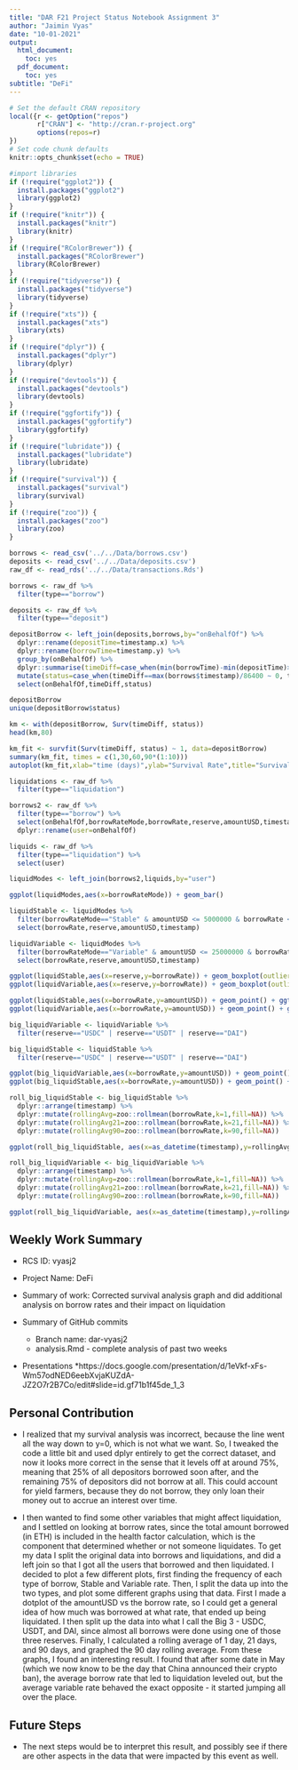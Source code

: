 ```yaml
---
title: "DAR F21 Project Status Notebook Assignment 3"
author: "Jaimin Vyas"
date: "10-01-2021"
output:
  html_document:
    toc: yes
  pdf_document:
    toc: yes
subtitle: "DeFi"
---
```


```r
# Set the default CRAN repository
local({r <- getOption("repos")
       r["CRAN"] <- "http://cran.r-project.org" 
       options(repos=r)
})
# Set code chunk defaults
knitr::opts_chunk$set(echo = TRUE)
```

```r
#import libraries
if (!require("ggplot2")) {
  install.packages("ggplot2")
  library(ggplot2)
}
if (!require("knitr")) {
  install.packages("knitr")
  library(knitr)
}
if (!require("RColorBrewer")) {
  install.packages("RColorBrewer")
  library(RColorBrewer)
}
if (!require("tidyverse")) {
  install.packages("tidyverse")
  library(tidyverse)
}
if (!require("xts")) {
  install.packages("xts")
  library(xts)
}
if (!require("dplyr")) {
  install.packages("dplyr")
  library(dplyr)
}
if (!require("devtools")) {
  install.packages("devtools")
  library(devtools)
}
if (!require("ggfortify")) {
  install.packages("ggfortify")
  library(ggfortify)
}
if (!require("lubridate")) {
  install.packages("lubridate")
  library(lubridate)
}
if (!require("survival")) {
  install.packages("survival")
  library(survival)
}
if (!require("zoo")) {
  install.packages("zoo")
  library(zoo)
}
```

```r
borrows <- read_csv('../../Data/borrows.csv')
deposits <- read_csv('../../Data/deposits.csv')
raw_df <- read_rds('../../Data/transactions.Rds')
```

```r
borrows <- raw_df %>%
  filter(type=="borrow")

deposits <- raw_df %>%
  filter(type=="deposit")

depositBorrow <- left_join(deposits,borrows,by="onBehalfOf") %>%
  dplyr::rename(depositTime=timestamp.x) %>%
  dplyr::rename(borrowTime=timestamp.y) %>%
  group_by(onBehalfOf) %>%
  dplyr::summarise(timeDiff=case_when(min(borrowTime)-min(depositTime)>0 ~ (min(borrowTime)-min(depositTime))/86400, TRUE ~ as.double(max(borrows$timestamp)/86400))) %>%
  mutate(status=case_when(timeDiff==max(borrows$timestamp)/86400 ~ 0, timeDiff>0 ~ 1, TRUE ~ 0)) %>%
  select(onBehalfOf,timeDiff,status)

depositBorrow
unique(depositBorrow$status)
```

```r
km <- with(depositBorrow, Surv(timeDiff, status))
head(km,80)
```

```r
km_fit <- survfit(Surv(timeDiff, status) ~ 1, data=depositBorrow)
summary(km_fit, times = c(1,30,60,90*(1:10)))
autoplot(km_fit,xlab="time (days)",ylab="Survival Rate",title="Survival Rate of Deposit before the first Borrow")
```

```r
liquidations <- raw_df %>%
  filter(type=="liquidation")
```

```r
borrows2 <- raw_df %>%
  filter(type=="borrow") %>%
  select(onBehalfOf,borrowRateMode,borrowRate,reserve,amountUSD,timestamp) %>%
  dplyr::rename(user=onBehalfOf)

liquids <- raw_df %>%
  filter(type=="liquidation") %>%
  select(user)

liquidModes <- left_join(borrows2,liquids,by="user")

ggplot(liquidModes,aes(x=borrowRateMode)) + geom_bar()
```

```r
liquidStable <- liquidModes %>%
  filter(borrowRateMode=="Stable" & amountUSD <= 5000000 & borrowRate <= 20) %>%
  select(borrowRate,reserve,amountUSD,timestamp)

liquidVariable <- liquidModes %>%
  filter(borrowRateMode=="Variable" & amountUSD <= 25000000 & borrowRate <= 5) %>%
  select(borrowRate,reserve,amountUSD,timestamp)

ggplot(liquidStable,aes(x=reserve,y=borrowRate)) + geom_boxplot(outlier.shape=NA) + ggtitle("Borrow Rate for Every Stable Borrow that Liquidated by Reserve")
ggplot(liquidVariable,aes(x=reserve,y=borrowRate)) + geom_boxplot(outlier.shape=NA) + ggtitle("Borrow Rate for Every Variable Borrow that Liquidated by Reserve")

ggplot(liquidStable,aes(x=borrowRate,y=amountUSD)) + geom_point() + ggtitle("Amount USD vs Borrow Rate for every Stable Borrow that Liquidated")
ggplot(liquidVariable,aes(x=borrowRate,y=amountUSD)) + geom_point() + ggtitle("Amount USD vs Borrow Rate for every Variable Borrow that Liquidated")
```

```r
big_liquidVariable <- liquidVariable %>%
  filter(reserve=="USDC" | reserve=="USDT" | reserve=="DAI")

big_liquidStable <- liquidStable %>%
  filter(reserve=="USDC" | reserve=="USDT" | reserve=="DAI")

ggplot(big_liquidVariable,aes(x=borrowRate,y=amountUSD)) + geom_point() + ggtitle("Amount USD vs Borrow Rate for every Variable Borrow that Liquidated (Big 3)")
ggplot(big_liquidStable,aes(x=borrowRate,y=amountUSD)) + geom_point() + ggtitle("Amount USD vs Borrow Rate for every Stable Borrow that Liquidated (Big 3)")
```

```r
roll_big_liquidStable <- big_liquidStable %>%
  dplyr::arrange(timestamp) %>%
  dplyr::mutate(rollingAvg=zoo::rollmean(borrowRate,k=1,fill=NA)) %>%
  dplyr::mutate(rollingAvg21=zoo::rollmean(borrowRate,k=21,fill=NA)) %>%
  dplyr::mutate(rollingAvg90=zoo::rollmean(borrowRate,k=90,fill=NA))

ggplot(roll_big_liquidStable, aes(x=as_datetime(timestamp),y=rollingAvg90)) + geom_line() + xlab("Date") + ylab("Average Borrow Rate") + ggtitle("90-Day Rolling Average for Stable Borrow Rates that Liquidated over Time") + geom_vline(xintercept=as_datetime(1621344738), linetype="dotted")

roll_big_liquidVariable <- big_liquidVariable %>%
  dplyr::arrange(timestamp) %>%
  dplyr::mutate(rollingAvg=zoo::rollmean(borrowRate,k=1,fill=NA)) %>%
  dplyr::mutate(rollingAvg21=zoo::rollmean(borrowRate,k=21,fill=NA)) %>%
  dplyr::mutate(rollingAvg90=zoo::rollmean(borrowRate,k=90,fill=NA))

ggplot(roll_big_liquidVariable, aes(x=as_datetime(timestamp),y=rollingAvg90)) + geom_line() + xlab("Date") + ylab("Average Borrow Rate") + ggtitle("90-Day Rolling Average for Variable Borrow Rates that Liquidated over Time") + geom_vline(xintercept=as_datetime(1621344738), linetype="dotted")
```

## Weekly Work Summary

* RCS ID: vyasj2
* Project Name: DeFi
* Summary of work: Corrected survival analysis graph and did additional analysis on borrow rates and their impact on liquidation

* Summary of GitHub commits
  * Branch name: dar-vyasj2
  * analysis.Rmd - complete analysis of past two weeks

* Presentations
  *https://docs.google.com/presentation/d/1eVkf-xFs-Wm57odNED6eebXvjaKUZdA-JZ2O7r2B7Co/edit#slide=id.gf71b1f45de_1_3

## Personal Contribution

* I realized that my survival analysis was incorrect, because the line went all the way down to y=0, which is not what we want. So, I tweaked the code a little bit and used dplyr entirely to get the correct dataset, and now it looks more correct in the sense that it levels off at around 75%, meaning that 25% of all depositors borrowed soon after, and the remaining 75% of depositors did not borrow at all. This could account for yield farmers, because they do not borrow, they only loan their money out to accrue an interest over time.

* I then wanted to find some other variables that might affect liquidation, and I settled on looking at borrow rates, since the total amount borrowed (in ETH) is included in the health factor calculation, which is the component that determined whether or not someone liquidates. To get my data I split the original data into borrows and liquidations, and did a left join so that I got all the users that borrowed and then liquidated. I decided to plot a few different plots, first finding the frequency of each type of borrow, Stable and Variable rate. Then, I split the data up into the two types, and plot some different graphs using that data. First I made a dotplot of the amountUSD vs the borrow rate, so I could get a general idea of how much was borrowed at what rate, that ended up being liquidated. I then split up the data into what I call the Big 3 - USDC, USDT, and DAI, since almost all borrows were done using one of those three reserves. Finally, I calculated a rolling average of 1 day, 21 days, and 90 days, and graphed the 90 day rolling average. From these graphs, I found an interesting result. I found that after some date in May (which we now know to be the day that China announced their crypto ban), the average borrow rate that led to liquidation leveled out, but the average variable rate behaved the exact opposite - it started jumping all over the place.

## Future Steps

* The next steps would be to interpret this result, and possibly see if there are other aspects in the data that were impacted by this event as well.
